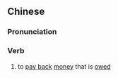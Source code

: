 {{also|还款}}
==Chinese==
{{zh-forms|s=还款}}

===Pronunciation===
{{zh-pron
|m=huánkuǎn
|mn=hêng-khoán
|cat=v
}}

===Verb===
{{zh-verb}}

# to [[pay back]] [[money]] that is [[owed]]